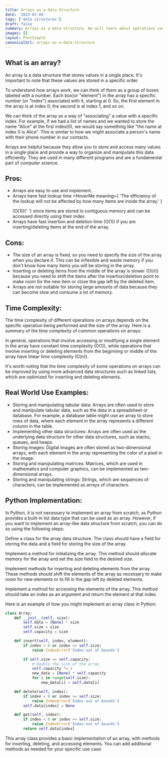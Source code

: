 ```yaml
---
title: Arrays as a Data Structure
date: '2023-01-04'
tags: ['data structures']
draft: false
summary: Arrays as a data structure. We will learn about operations complexity and more.
images: []
layout: PostSimple
canonicalUrl: arrays-as-a-data-structure
---
```


## What is an array?

An array is a data structure that stores values in a single place. It's important to note that these values are stored in a specific order.

To understand how arrays work, we can think of them as a group of boxes labeled with a number. Each box(or "element") in the array has a specific number (or "index") associated with it, starting at 0. So, the first element in the array is at index 0; the second is at index 1, and so on.

We can think of the array as a way of "associating" a value with a specific index. For example, if we had a list of names and we wanted to store the name "Alice" at the first index(0), we would say something like "the name at index 0 is Alice". This is similar to how we might associate a person's name with their phone number in our contacts.

Arrays are helpful because they allow you to store and access many values in a single place and provide a way to organize and manipulate this data efficiently. They are used in many different programs and are a fundamental part of computer science.

## Pros:

- Arrays are easy to use and implement.
- Arrays have fast lookup time
  <HoverMe
    meaning={
      'The efficiency of the lookup will not be affected by how many items are inside the array.'
    }
  >
    (O(1)){' '}
  </HoverMe>
  since items are stored in contiguous memory and can be accessed directly using their index.
- Arrays have fast insertion and deletion time (O(1)) if you are inserting/deleting items at the end of the array.

## Cons:

- The size of an array is fixed, so you need to specify the size of the array when you declare it. This can be inflexible and waste memory if you don't know how many items you will be storing in the array.
- Inserting or deleting items from the middle of the array is slower (O(n)) because you need to shift the items after the insertion/deletion point to make room for the new item or close the gap left by the deleted item.
- Arrays are not suitable for storing large amounts of data because they can become slow and consume a lot of memory.

## Time Complexity:

The time complexity of different operations on arrays depends on the specific operation being performed and the size of the array. Here is a summary of the time complexity of common operations on arrays:

<div className="h-[40vh] w-full">
  <TimeComplexityFlow
    access_time="O(1)"
    search_time="O(n)"
    insertion_time="O(n)"
    deletion_time="O(n)"
  />
</div>

In general, operations that involve accessing or modifying a single element in the array have constant time complexity (O(1)), while operations that involve inserting or deleting elements from the beginning or middle of the array have linear time complexity (O(n)).

It's worth noting that the time complexity of some operations on arrays can be improved by using more advanced data structures such as linked lists, which are optimized for inserting and deleting elements.

## Real World Use Examples:

- Storing and manipulating tabular data: Arrays are often used to store and manipulate tabular data, such as the data in a spreadsheet or database. For example, a database table might use an array to store rows of data, where each element in the array represents a different column in the table.
- Implementing other data structures: Arrays are often used as the underlying data structure for other data structures, such as stacks, queues, and heaps.
- Storing images: Digital images are often stored as two-dimensional arrays, with each element in the array representing the color of a pixel in the image.
- Storing and manipulating matrices: Matrices, which are used in mathematics and computer graphics, can be implemented as two-dimensional arrays.
- Storing and manipulating strings: Strings, which are sequences of characters, can be implemented as arrays of characters.

## Python Implementation:

In Python, it is not necessary to implement an array from scratch, as Python provides a built-in list data type that can be used as an array. However, if you want to implement an array-like data structure from scratch, you can do so using the following steps:

Define a class for the array data structure. The class should have a field for storing the data and a field for storing the size of the array.

Implement a method for initializing the array. This method should allocate memory for the array and set the size field to the desired size.

Implement methods for inserting and deleting elements from the array. These methods should shift the elements of the array as necessary to make room for new elements or to fill in the gap left by deleted elements.

Implement a method for accessing the elements of the array. This method should take an index as an argument and return the element at that index.

Here is an example of how you might implement an array class in Python:

```python
class Array:
    def __init__(self, size):
        self.data = [None] * size
        self.size = size
        self.capacity = size

    def insert(self, index, element):
        if index < 0 or index >= self.size:
            raise IndexError('Index out of bounds')

        if self.size == self.capacity:
            # Double the size of the array
            self.capacity *= 2
            new_data = [None] * self.capacity
            for i in range(self.size):
                new_data[i] = self.data[i]

    def delete(self, index):
        if index < 0 or index >= self.size:
            raise IndexError('Index out of bounds')
        self.data[index] = None

    def get(self, index):
        if index < 0 or index >= self.size:
            raise IndexError('Index out of bounds')
        return self.data[index]
```

This array class provides a basic implementation of an array, with methods for inserting, deleting, and accessing elements. You can add additional methods as needed for your specific use case.
